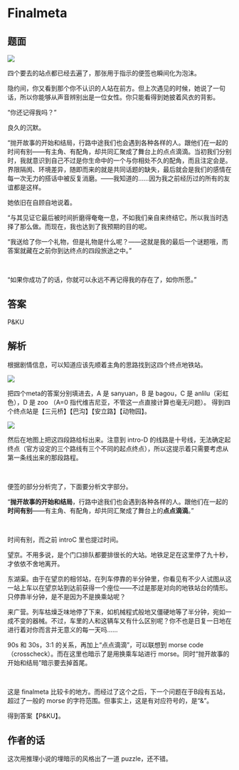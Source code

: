 # Finalmeta

## 题面

![](./02-final-meta.assets/image_1.webp)

<div className="text-red-700">
四个要去的站点都已经去遍了，那张用于指示的便签也瞬间化为泡沫。

隐约间，你又看到那个你不认识的人站在前方。但上次遇见的时候，她说了一句话，所以你能够从声音辨别出是一位女性。你只能看得到她披着风衣的背影。

“你还记得我吗？”

良久的沉默。

“抛开故事的开始和结局，行路中途我们也会遇到各种各样的人。跟他们在一起的时间有别——有主角、有配角，却共同汇聚成了舞台上的点点滴滴。当初我们分别时，我就意识到自己不过是你生命中的一个与你相处不久的配角，而且注定会是。界限隔阂、环境差异，随即而来的就是共同话题的缺失，最后就会是我们的感情在每一次无力的搭话中被反复消磨。——我知道的……因为我之前经历过的所有的友谊都是这样。

她依旧在自顾自地说着。

“与其见证它最后被时间折磨得奄奄一息，不如我们亲自来终结它。所以我当时选择了那么做。而现在，我也达到了我预期的目的呢。

“我送给了你一个礼物，但是礼物是什么呢？——这就是我的最后一个谜题哦，而答案就藏在之前你到达终点的四段旅途之中。”

<br />

“如果你成功了的话，你就可以永远不再记得我的存在了，如你所愿。”

</div>

## 答案

<AnswerBlock>P&KU</AnswerBlock>

## 解析

根据剧情信息，可以知道应该先顺着主角的思路找到这四个终点地铁站。

![](./02-final-meta.assets/image_2.webp)

把四个meta的答案分别填进去，A 是 sanyuan，B 是 bagou，C 是 anlilu（彩虹色），D 是 zoo
（A=0 指代维吉尼亚，不管这一点直接计算也毫无问题）。
得到四个终点站是【三元桥】【巴沟】【安立路】【动物园】。

![](./02-final-meta.assets/image_3.webp)

然后在地图上把这四段路给标出来。注意到 intro-D 的线路是十号线，无法确定起终点（官方设定的三个路线有三个不同的起点终点），所以这提示着只需要考虑从第一条线出来的那段路程。

<br />

便签的部分分析完了，下面要分析文字部分。

“**抛开故事的开始和结局**，行路中途我们也会遇到各种各样的人。跟他们在一起的**时间有别**——有主角、有配角，却共同汇聚成了舞台上的**点点滴滴**。”

<br />

时间有别，而之前 introC 里也提过时间。

<div className="text-violet-400">
望京。不用多说，是个门口排队都要排很长的大站。地铁足足在这里停了<span class="font-bold underline underline-offset-4">九十秒</span>，才依依不舍地离开。

东湖渠。由于在望京的相邻站，在列车停靠的半分钟里，你看见有不少人试图从这一站上车以在望京站到达前获得一个座位——不过是那是对向的地铁站台的情形。只停靠<span class="font-bold underline underline-offset-4">半分钟，是不是因为不是换乘站呢？</span>

来广营。列车枯燥乏味地停了下来，如机械程式般地又僵硬地等了<span class="font-bold underline underline-offset-4">半分钟</span>，宛如一成不变的器械。不过，车里的人和这辆车又有什么区别呢？你不也是日复一日地在进行着对你而言并无意义的每一天吗……

</div>

90s 和 30s，3:1 的关系，再加上“点点滴滴”，可以联想到 morse code（crosscheck）。而在这里也暗示了是用换乘车站进行 morse。同时“抛开故事的开始和结局”暗示要去掉首尾。

<br />

这是 finalmeta 比较卡的地方。而经过了这个之后，下一个问题在于B段有五站，超过了一般的 morse 的字符范围。但事实上，这是有对应符号的，是“&”。

得到答案【P&KU】。

## 作者的话

这次用推理小说的埋暗示的风格出了一道 puzzle，还不错。
